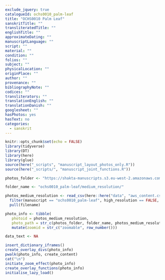 ```yaml
---
exclude_jquery: true
catalogueId: ochs0010_palm-leaf
title: "OCHS0010 Palm Leaf"
sanskritTitle: ""
transliteratedTitle: ""
englishTitle: ""
approximateDating: ""
manuscriptLanguage: ""
script: ""
material: ""
condition: ""
folios: ""
subject: ""
physicalLocation: ""
originPlace: ""
author: ""
provenance: ""
bibliographyNote: ""
codices: ""
transliterators: ""
translationEnglish: ""
translationDanish: ""
googlesheet: ""
hasPhotos: yes
hasText: no
categories:
  - sanskrit
---
```


<script src="https://ajax.googleapis.com/ajax/libs/jquery/3.5.1/jquery.min.js"></script>

```r
knitr::opts_chunk$set(echo = FALSE)
library(tidyverse)
library(DT)
library(here)
library(glue)
source(here("_scripts", "manuscript_layout_photos_only.R"))
source(here("_scripts/", "manuscript_joint_functions.R"))

photos_folder <- "https://shakta-manuscripts.s3.eu-west-2.amazonaws.com/"

folder_name <- "ochs0010_palm-leaf/medium_resolution/"

photos_medium_resolution <- read_csv(here::here("data", "aws_content.csv")) %>% 
  filter(manuscript == "ochs0010_palm-leaf", high_resolution == FALSE, filepath != "ochs0010_palm-leaf") %>% 
  pull(filename)

photo_info <- tibble(
   photoid = photos_medium_resolution,
   photo_path = str_c(photos_folder, folder_name, photos_medium_resolution)) %>%
   mutate(zoomid = str_c("zoomable", row_number()))

data_text <- NA

```


```r
insert_dictionary_iframes()
create_overlay_divs(photo_info)
pwalk(photo_info, create_content)
cat("\n")
initiate_zoom_effect(photo_info)
create_overlay_functions(photo_info)
initialise_lazy_load()
```
